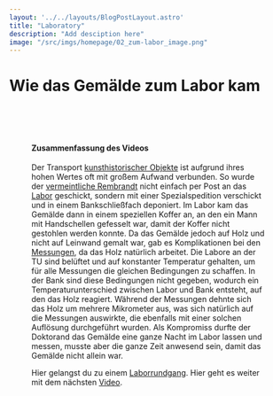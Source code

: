 ```yaml
---
layout: '../../layouts/BlogPostLayout.astro'
title: "Laboratory"
description: "Add desciption here"
image: "/src/imgs/homepage/02_zum-labor_image.png"
---
```




# Wie das Gemälde zum Labor kam

<Figure url={zumlab.src} text="Foto des Transports von Rembrandts monumentalen Gemälde „Die Nachtwache“  über den Museumplein zum Stedelijk Museum, 1898. © Public Domain Citation (MLA) Anon. Rembrandt Tentoonstelling. N.p., 1898. Print. "/>

&nbsp;

<YouTube url="https://www.youtube-nocookie.com/embed/0UB4OTUTWWQ?si=EEDTU8qYPmTojB-1"/>

&nbsp;

#### Zusammenfassung des Videos
Der Transport <a href="/posts/artefacts/">kunsthistorischer Objekte</a> ist aufgrund ihres hohen Wertes oft mit großem Aufwand verbunden. So wurde der <a href="/posts/the-reading-hermit">vermeintliche Rembrandt</a> nicht einfach per Post an das <a href="/keywords/xrf-lab">Labor</a> geschickt, sondern mit einer Spezialspedition verschickt und in einem Bankschließfach deponiert. Im Labor kam das Gemälde dann in einem speziellen Koffer an, an den ein Mann mit Handschellen gefesselt war, damit der Koffer nicht gestohlen werden konnte. Da das Gemälde jedoch auf Holz und nicht auf Leinwand gemalt war, gab es Komplikationen bei den <a href="/keywords/measurements-and-evaluation">Messungen</a>, da das Holz natürlich arbeitet. Die Labore an der TU sind belüftet und auf konstanter Temperatur gehalten, um für alle Messungen die gleichen Bedingungen zu schaffen. In der Bank sind diese Bedingungen nicht gegeben, wodurch ein Temperaturunterschied zwischen Labor und Bank entsteht, auf den das Holz reagiert. Während der Messungen dehnte sich das Holz um mehrere Mikrometer aus, was sich natürlich auf die Messungen auswirkte, die ebenfalls mit einer solchen Auflösung durchgeführt wurden. Als Kompromiss durfte der Doktorand das Gemälde eine ganze Nacht im Labor lassen und messen, musste aber die ganze Zeit anwesend sein, damit das Gemälde nicht allein war.

Hier gelangst du zu einem <a href="/keywords/xrf-lab">Laborrundgang</a>.
Hier geht es weiter mit dem nächsten <a href="/posts/transdiciplinary/">Video</a>.